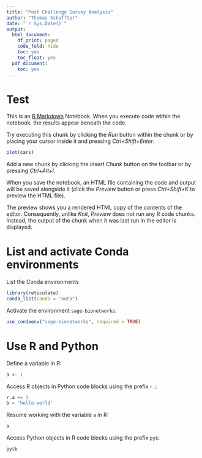 ```yaml
---
title: "Post Challenge Survey Analysis"
author: "Thomas Schaffter"
date: "`r Sys.Date()`"
output:
  html_document:
    df_print: paged
    code_fold: hide
    toc: yes
    toc_float: yes
  pdf_document:
    toc: yes
---
```


# Test

This is an [R Markdown](http://rmarkdown.rstudio.com) Notebook. When you execute code within the notebook, the results appear beneath the code.

Try executing this chunk by clicking the *Run* button within the chunk or by placing your cursor inside it and pressing *Ctrl+Shift+Enter*.

```r
plot(cars)
```

Add a new chunk by clicking the *Insert Chunk* button on the toolbar or by pressing *Ctrl+Alt+I*.

When you save the notebook, an HTML file containing the code and output will be saved alongside it (click the *Preview* button or press *Ctrl+Shift+K* to preview the HTML file).

The preview shows you a rendered HTML copy of the contents of the editor. Consequently, unlike *Knit*, *Preview* does not run any R code chunks. Instead, the output of the chunk when it was last run in the editor is displayed.

# List and activate Conda environments

List the Conda environments

```r
library(reticulate)
conda_list(conda = "auto")
```

Activate the environment `sage-bionetworks`:

```r
use_condaenv("sage-bionetworks", required = TRUE)
```

# Use R and Python

Define a variable in R:

```r
a <- 1
```

Access R objects in Python code blocks using the prefix `r.`:

```python
r.a += 1
b = 'hello-world'
```

Resume working with the variable `a` in R:

```r
a
```

Access Python objects in R code blocks using the prefix `py$`:

```r
py$b
```

